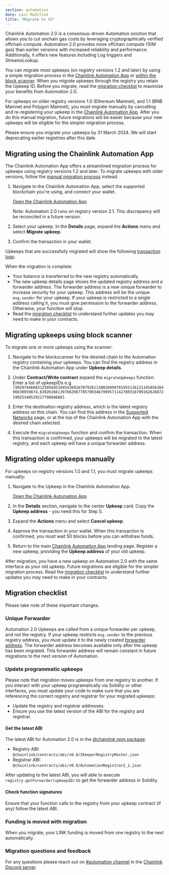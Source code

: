 ```yaml
---
section: automation
date: Last Modified
title: "Migrate to V2"
---
```


Chainlink Automation 2.0 is a consensus-driven Automation solution that allows you to cut onchain gas costs by leveraging cryptographically verified offchain compute. Automation 2.0 provides more offchain compute (10M gas) than earlier versions with increased reliability and performance. Additionally, it offers new features including Log triggers and StreamsLookup.

You can migrate most upkeeps (on registry versions 1.2 and later) by using a simple migration process in the [Chainlink Automation App](https://automation.chain.link/) or [within the block scanner](#migrating-upkeeps-using-block-scanner). When you migrate upkeeps through the registry you retain the Upkeep ID. Before you migrate, read the [migration checklist](#migration-checklist) to maximize your benefits from Automation 2.0.

For upkeeps on older registry versions 1.0 (Ethereum Mainnet), and 1.1 (BNB Mainnet and Polygon Mainnet), you must migrate manually by cancelling and re-registering your upkeep in the [Chainlink Automation App](https://automation.chain.link/). After you do this manual migration, future migrations will be easier because your new upkeeps will be eligible for the simpler migration process.

<Aside type="caution" title="Deprecation date">
  Please ensure you migrate your upkeeps by 31 March 2024. We will start deprecating earlier registries after this date.
</Aside>

## Migrating using the Chainlink Automation App

The Chainlink Automation App offers a streamlined migration process for upkeeps using registry versions 1.2 and later. To migrate upkeeps with older versions, follow the [manual migration process](#migrating-older-upkeeps-manually) instead.

1. Navigate to the Chainlink Automation App, select the supported blockchain you're using, and connect your wallet. 

    <div class="remix-callout">
      <a href="https://automation.chain.link">Open the Chainlink Automation App</a>
    </div>
  
    Note: Automation 2.0 runs on registry version 2.1. This discrepancy will be reconciled in a future version.

    <ClickToZoom src="/images/automation/v2-migration/landing-page.png" />

1. Select your upkeep. In the **Details** page, expand the **Actions** menu and select **Migrate upkeep**.

    <ClickToZoom src="/images/automation/v2-migration/upkeep-details.png" />

1. Confirm the transaction in your wallet.

    <ClickToZoom src="/images/automation/v2-migration/approve-migration.png" />

Upkeeps that are successfully migrated will show the following [transaction logs](https://testnet.bscscan.com/tx/0x85b3a147518719d3c9b1dd6b80e5f39d53d18c177ebc10d1bfb8890eaab8900a#eventlog):

<ClickToZoom src="/images/automation/v2-migration/migration-txn.png" />

When the migration is complete: 

- Your balance is transferred to the new registry automatically.
- The new upkeep details page shows the updated registry address and a forwarder address. The forwarder address is a new unique forwarder to increase security for your upkeep. This address will be the unique `msg.sender` for your upkeep. If your upkeep is restricted to a single address calling it, you must give permission to the forwarder address. Otherwise, your function will stop.
- Read the [migration checklist](#migration-checklist) to understand further updates you may need to make in your contracts.

<ClickToZoom src="/images/automation/v2-migration/details-with-forwarder.png" />

## Migrating upkeeps using block scanner

To migrate one or more upkeeps using the scanner:

1. Navigate to the blockscanner for the desired chain to the Automation registry containing your upkeeps. You can find the registry address in the Chainlink Automation App under **Upkeep details**. 

1. Under **Contract/Write contract** expand the `migrateUpkeeps` function.
Enter a list of upkeepIDs e.g. `[99297446083125056953495436926707926113001699970195513612134585638496630959874,63026166139768298778579034679995711427803187091626268721992534052921779884688]`.

1. Enter the destination registry address, which is the latest registry address on this chain. You can find this address in the [Supported Networks](/chainlink-automation/overview/supported-networks) page, or at the top of the Chainlink Automation App with the desired chain selected.

1. Execute the `migrateUpkeeps` function and confirm the transaction. When this transaction is confirmed, your upkeeps will be migrated to the latest registry, and each upkeep will have a unique forwarder address.

## Migrating older upkeeps manually
For upkeeps on registry versions 1.0 and 1.1, you must migrate upkeeps manually:

1. Navigate to the Upkeep in the Chainlink Automation App.

    <div class="remix-callout">
      <a href="https://automation.chain.link">Open the Chainlink Automation App</a>
    </div>

1. In the **Details** section, navigate to the center **Upkeep** card. Copy the **Upkeep address** - you need this for Step 5.
1. Expand the **Actions** menu and select **Cancel upkeep**. 
1. Approve the transaction in your wallet. When this transaction is confirmed, you must wait 50 blocks before you can withdraw funds.
1. Return to the main [Chainlink Automation App](https://automation.chain.link/) landing page. Register a new upkeep, providing the **Upkeep address** of your old upkeep. 

After migration, you have a new upkeep on Automation 2.0 with the same interface as your old upkeep. Future migrations are eligible for the simpler migration process. Read the [migration checklist](#migration-checklist) to understand further updates you may need to make in your contracts.

## Migration checklist
Please take note of these important changes.

### Unique Forwarder
Automation 2.0 Upkeeps are called from a unique forwarder per upkeep, and not the registry. If your upkeep restricts `msg.sender` to the previous registry address, you must update it to the newly created [forwarder address](/chainlink-automation/guides/forwarder). The forwarder address becomes available only after the upkeep has been migrated. This forwarder address will remain constant in future migrations to the next version of Automation.  

### Update programmatic upkeeps

Please note that migration moves upkeeps from one registry to another. If you interact with your upkeep programatically via Solidity or other interfaces, you must update your code to make sure that you are referencing the correct registry and registrar for your migrated upkeeps:

- Update the registry and registrar addresses.
- Ensure you use the latest version of the ABI for the registry and registrar.

#### Get the latest ABI

The latest ABI for Automation 2.0 is in the [@chainlink npm package](https://www.npmjs.com/package/@chainlink/contracts?activeTab=code):

- Registry ABI: `@chainlink/contracts/abi/v0.8/IKeeperRegistryMaster.json`
- Registrar ABI: `@chainlink/contracts/abi/v0.8/AutomationRegistrar2_1.json`

After updating to the latest ABI, you will able to execute `registry.getForwarder(upkeepID)` to get the forwarder address in Solidity.

#### Check function signatures
Ensure that your function calls to the registry from your upkeep contract (if any) follow the latest ABI.

### Funding is moved with migration
When you migrate, your LINK funding is moved from one registry to the next automatically.

### Migration questions and feedback
For any questions please reach out on [#automation channel](https://discord.com/channels/592041321326182401/821350860302581771) in the [Chainlink Discord server](https://discord.gg/qj9qarT).
